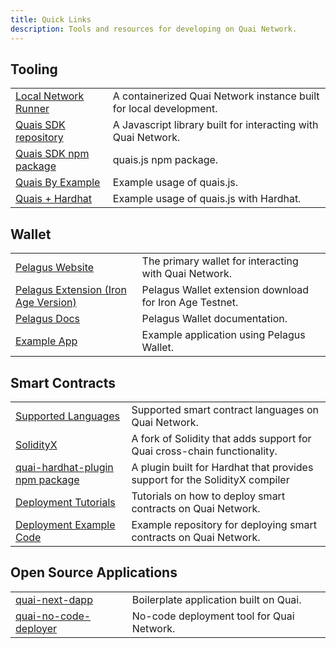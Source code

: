 ```yaml
---
title: Quick Links
description: Tools and resources for developing on Quai Network.
---
```


## Tooling

|                                                                                                                     |                                                                    |
| ------------------------------------------------------------------------------------------------------------------- | ------------------------------------------------------------------ |
| [Local Network Runner](/guides/client/local-node)                                                                   | A containerized Quai Network instance built for local development. |
| [Quais SDK repository](https://github.com/dominant-strategies/quais.js)                                             | A Javascript library built for interacting with Quai Network.      |
| [Quais SDK npm package](https://www.npmjs.com/package/quais)                                                        | quais.js npm package.                                              |
| [Quais By Example](https://github.com/dominant-strategies/quais-by-example)                                         | Example usage of quais.js.                                         |
| [Quais + Hardhat](https://github.com/dominant-strategies/hardhat-example/blob/main/Solidity/scripts/deployERC20.js) | Example usage of quais.js with Hardhat.                            |

## Wallet

|                                                                                                                           |                                                         |
| ------------------------------------------------------------------------------------------------------------------------- | ------------------------------------------------------- |
| [Pelagus Website](https://pelaguswallet.io/)                                                                              | The primary wallet for interacting with Quai Network.   |
| [Pelagus Extension (Iron Age Version)](https://chromewebstore.google.com/detail/pelagus/gaegollnpijhedifeeeepdoffkgfcmbc) | Pelagus Wallet extension download for Iron Age Testnet. |
| [Pelagus Docs](https://pelaguswallet.io/docs/)                                                                            | Pelagus Wallet documentation.                           |
| [Example App](https://github.com/dominant-strategies/quai-next-dapp)                                                      | Example application using Pelagus Wallet.               |

## Smart Contracts

|                                                                                      |                                                                             |
| ------------------------------------------------------------------------------------ | --------------------------------------------------------------------------- |
| [Supported Languages](/build/smart-contracts/languages/)                             | Supported smart contract languages on Quai Network.                         |
| [SolidityX](/build/smart-contracts/languages/#choosing-solidity-vs-solidityx)        | A fork of Solidity that adds support for Quai cross-chain functionality.    |
| [quai-hardhat-plugin npm package](https://www.npmjs.com/package/quai-hardhat-plugin) | A plugin built for Hardhat that provides support for the SolidityX compiler |
| [Deployment Tutorials](/guides/development/)                                         | Tutorials on how to deploy smart contracts on Quai Network.                 |
| [Deployment Example Code](https://github.com/dominant-strategies/hardhat-example)    | Example repository for deploying smart contracts on Quai Network.           |

## Open Source Applications

|                                                                                       |                                           |
| ------------------------------------------------------------------------------------- | ----------------------------------------- |
| [quai-next-dapp](https://github.com/dominant-strategies/quai-next-dapp)               | Boilerplate application built on Quai.    |
| [quai-no-code-deployer](https://github.com/dominant-strategies/quai-no-code-deployer) | No-code deployment tool for Quai Network. |
